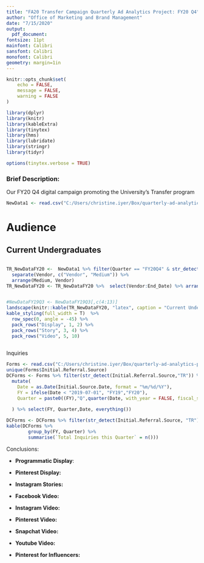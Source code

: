 ```yaml
---
title: "FA20 Transfer Campaign Quarterly Ad Analytics Project: FY20 Q4"
author: "Office of Marketing and Brand Management"
date: "7/15/2020"
output:
  pdf_document:
fontsize: 11pt
mainfont: Calibri
sansfont: Calibri
monofont: Calibri
geometry: margin=1in
---
```





```r
knitr::opts_chunk$set(
	echo = FALSE,
	message = FALSE,
	warning = FALSE
)
```

```r
library(dplyr)
library(knitr)
library(kableExtra)
library(tinytex)
library(hms)
library(lubridate)
library(stringr)
library(tidyr)
```


```r
options(tinytex.verbose = TRUE)
```

### Brief Description:

Our FY20 Q4 digital campaign promoting the University's Transfer program


```r
NewData1 <- read.csv("C:/Users/christine.iyer/Box/quarterly-ad-analytics-projects/Flowchart.csv", header = T, stringsAsFactors = F)
```

# Audience

## Current Undergraduates

```r

```





```r

TR_NewDataFY20 <-  NewData1 %>% filter(Quarter == "FY20Q4" & str_detect(AdSet, "TR")) %>%  
  separate(Vendor, c("Vendor", "Medium")) %>% 
  arrange(Medium, Vendor)
TR_NewDataFY20 <- TR_NewDataFY20 %>%  select(Vendor:End_Date) %>% arrange(Medium, Vendor)


#NewDataFY19Q3 <- NewDataFY19Q3[,c(4:13)]
landscape(knitr::kable(TR_NewDataFY20, "latex", caption = "Current Undergraduate Student Audience FY20 Q4 Campaign Review: Transfer Program Degree", booktabs = T))%>%
kable_styling(full_width = T)  %>%
  row_spec(0, angle = -45) %>%
  pack_rows("Display", 1, 2) %>%
  pack_rows("Story", 3, 4) %>%
  pack_rows("Video", 5, 10)
  
```


Inquiries

```r
Forms <- read.csv("C:/Users/christine.iyer/Box/quarterly-ad-analytics-projects/ThankYouFormCompletions.csv", header = T, stringsAsFactors = F)
unique(Forms$Initial.Referral.Source)
DCForms <- Forms %>% filter(str_detect(Initial.Referral.Source,"TR")) %>% 
  mutate(
    Date = as.Date(Initial.Source.Date, format = "%m/%d/%Y"),
    FY = ifelse(Date < "2019-07-01", "FY19","FY20"), 
    Quarter = paste0((FY),"Q",quarter(Date, with_year = FALSE, fiscal_start = 7))
    
  ) %>% select(FY, Quarter,Date, everything())

DCForms <- DCForms %>% filter(str_detect(Initial.Referral.Source, "TR"), str_detect(Quarter, "4"))
kable(DCForms %>%  
        group_by(FY, Quarter) %>% 
        summarise(`Total Inquiries this Quarter` = n()))
```

Conclusions:

* __Programmatic Display__: 

* __Pinterest Display:__  
		
* __Instagram Stories:__ 
			
			
* __Facebook Video:__ 

* __Instagram Video:__ 

*	__Pinterest Video:__ 

* __Snapchat Video:__ 

* __Youtube Video:__ 


*	__Pinterest for Influencers:__ 


































